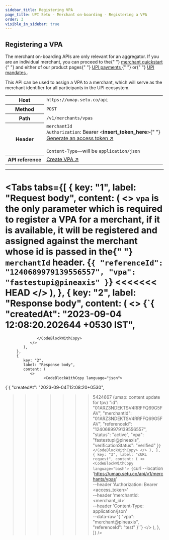 ```yaml
---
sidebar_title: Registering VPA
page_title: UPI Setu - Merchant on-boarding - Registering a VPA
order: 3
visible_in_sidebar: true
---
```


## Registering a VPA

<Callout type="warning">
  The merchant on-boarding APIs are only relevant for an aggregator. If you are
  an individual merchant, you can proceed to the{" "}
  <a href="/payments/umap/quickstart" target="_self">
    merchant quickstart
  </a>{" "}
  and either of our product pages{" "}
  <a href="/payments/umap/payments" target="_self">
    UPI payments
  </a>{" "}
  or{" "}
  <a href="/payments/umap/mandates" target="_self">
    UPI mandates
  </a>
  .
</Callout>

<br />

This API can be used to assign a VPA to a merchant, which will serve as the merchant identifier for all participants in the UPI ecosystem.

<table>
  <tbody>
    <tr>
      <th>Host</th>
      <td>
        <code>https://umap.setu.co/api</code>
      </td>
    </tr>
    <tr>
      <th>Method</th>
      <td>
        <code>POST</code>
      </td>
    </tr>
    <tr>
      <th>Path</th>
      <td>
        <code>/v1/merchants/vpas</code>
      </td>
    </tr>
    <tr>
      <th>Header</th>
      <td>
        <code>merchantId</code>
        <br />
        <code>Authorization</code>: Bearer &lt;<b>insert_token_here</b>&gt;{" "}
        <br />
        <a href="/payments/umap/api-integration" target="_blank">
          Generate an access token ↗
        </a> <br />
        <br />
        <code>Content-Type</code>—will be <code>application/json</code>
      </td>
    </tr>
    <tr>
      <th>API reference</th>
      <td>
        <a
          href="/payments/umap/api-reference#/category~vpa/operation~vpa#create"
          target="_blank"
        >
          Create VPA ↗
        </a>
      </td>
    </tr>
  </tbody>
</table>

<hr class="primary" />

<Tabs
  tabs={[
    {
      key: "1",
      label: "Request body",
      content: (
        <>
          <Text>
            <code>vpa</code> is the only parameter which is required to register
            a VPA for a merchant, if it is available, it will be registered and
            assigned against the merchant whose id is passed in the{" "}
            <code>merchantId</code> header.
          </Text>
          <CodeBlockWithCopy language="json">
            {`{
    "referenceId": "1240689979139556557",
    "vpa": "fastestupi@pineaxis"
}`}
<<<<<<< HEAD
          </CodeBlockWithCopy>
        </>
      ),
    },
    {
      key: "2",
      label: "Response body",
      content: (
        <>
          <CodeBlockWithCopy language="json">
            {`{
  "createdAt": "2023-09-04 12:08:20.202644 +0530 IST",
=======
                  </CodeBlockWithCopy>
               </>
            ),
         },
         {
            key: "2",
            label: "Response body",
            content: (
               <>
                     <CodeBlockWithCopy language="json">
{`{
  "createdAt": "2023-09-04T12:08:20+0530",
>>>>>>> 5424667 (umap: content update for tpv)
  "id": "01ARZ3NDEKTSV4RRFFQ69G5FAV",
  "merchantId": "01ARZ3NDEKTSV4RRFFQ69G5FAV",
  "referenceId": "1240689979139556557",
  "status": "active",
  "vpa": "fastestupi@pineaxis",
  "verificationStatus": "verified"
}`}
          </CodeBlockWithCopy>
        </>
      ),
    },
    {
      key: "3",
      label: "cURL request",
      content: (
        <>
          <CodeBlockWithCopy language="bash">
            {`curl --location 'https://umap.setu.co/api/v1/merchants/vpas' \
--header 'Authorization: Bearer <access_token>' \
--header 'merchantId: <merchant_id>' \
--header 'Content-Type: application/json' \
--data-raw '{
    "vpa": "merchant@pineaxis",
    "referenceId": "test"
}'`}
          </CodeBlockWithCopy>
        </>
      ),
    },
  ]}
/>

<WasPageHelpful />
